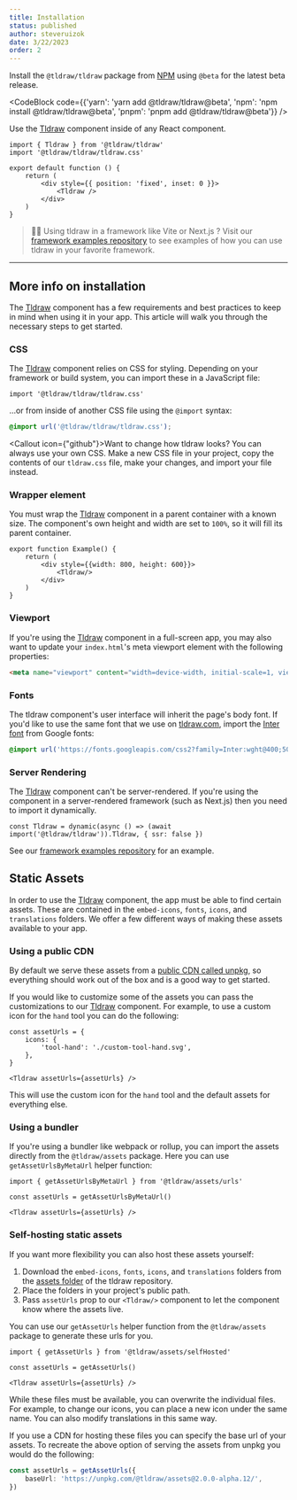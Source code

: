 ```yaml
---
title: Installation
status: published
author: steveruizok
date: 3/22/2023
order: 2
---
```


Install the `@tldraw/tldraw` package from [NPM](https://npmjs.com/tldraw/tldraw) using `@beta` for the latest beta release.

<CodeBlock code={{'yarn': 'yarn add @tldraw/tldraw@beta', 'npm': 'npm install @tldraw/tldraw@beta', 'pnpm': 'pnpm add @tldraw/tldraw@beta'}} />

Use the [Tldraw](?) component inside of any React component.

```tsx
import { Tldraw } from '@tldraw/tldraw'
import '@tldraw/tldraw/tldraw.css'

export default function () {
	return (
		<div style={{ position: 'fixed', inset: 0 }}>
			<Tldraw />
		</div>
	)
}
```

> 🙋‍♂️ Using tldraw in a framework like Vite or Next.js ? Visit our [framework examples repository](https://github.com/tldraw/examples) to see examples of how you can use tldraw in your favorite framework.

---

## More info on installation

The [Tldraw](?) component has a few requirements and best practices to keep in mind when using it in your app. This article will walk you through the necessary steps to get started.


### CSS 

The [Tldraw](?) component relies on CSS for styling. Depending on your framework or build system, you can import these in a JavaScript file:

```tsx
import '@tldraw/tldraw/tldraw.css'
```

...or from inside of another CSS file using the `@import` syntax:

```css
@import url('@tldraw/tldraw/tldraw.css');
```

<Callout icon={"github"}>Want to change how tldraw looks? You can always use your own CSS. Make a new CSS file in your project, copy the contents of our `tldraw.css` file, make your changes, and import your file instead.</Callout>

### Wrapper element

You must wrap the [Tldraw](?) component in a parent container with a known size. The component's own height and width are set to `100%`, so it will fill its parent container.

```tsx
export function Example() {
	return (
		<div style={{width: 800, height: 600}}>
			<Tldraw/>
		</div>
	)
}
```

### Viewport

If you're using the [Tldraw](?) component in a full-screen app, you may also want to update your `index.html`'s meta viewport element with the following properties:

```html
<meta name="viewport" content="width=device-width, initial-scale=1, viewport-fit=cover" />
```

### Fonts

The tldraw component's user interface will inherit the page's body font. If you'd like to use the same font that we use on [tldraw.com](https://tldraw.com), import the [Inter font](https://github.com/rsms/inter) from Google fonts:

```css
@import url('https://fonts.googleapis.com/css2?family=Inter:wght@400;500;700&display=swap');
```


### Server Rendering

The [Tldraw](?) component can't be server-rendered. If you're using the component in a server-rendered framework (such as Next.js) then you need to import it dynamically.

```tsx
const Tldraw = dynamic(async () => (await import('@tldraw/tldraw')).Tldraw, { ssr: false })
```

See our [framework examples repository](https://github.com/tldraw/examples) for an example.

## Static Assets

In order to use the [Tldraw](?) component, the app must be able to find certain assets. These are contained in the `embed-icons`, `fonts`, `icons`, and `translations` folders. We offer a few different ways of making these assets available to your app.

### Using a public CDN

By default we serve these assets from a [public CDN called unpkg](https://unpkg.com/browse/@tldraw/assets@2.0.0-alpha.12/), so everything should work out of the box and is a good way to get started.

If you would like to customize some of the assets you can pass the customizations to our [Tldraw](?) component. For example, to use a custom icon for the `hand` tool you can do the following:

```tsx
const assetUrls = {
    icons: {
        'tool-hand': './custom-tool-hand.svg',
    },
}

<Tldraw assetUrls={assetUrls} />
```

This will use the custom icon for the `hand` tool and the default assets for everything else.

### Using a bundler

If you're using a bundler like webpack or rollup, you can import the assets directly from the `@tldraw/assets` package. Here you can use `getAssetUrlsByMetaUrl` helper function:

```tsx
import { getAssetUrlsByMetaUrl } from '@tldraw/assets/urls'

const assetUrls = getAssetUrlsByMetaUrl()

<Tldraw assetUrls={assetUrls} />
```

### Self-hosting static assets

If you want more flexibility you can also host these assets yourself:

1. Download the `embed-icons`, `fonts`, `icons`, and `translations` folders from the [assets folder](https://github.com/tldraw/tldraw/tree/main/assets) of the tldraw repository.
2. Place the folders in your project's public path.
3. Pass `assetUrls` prop to our `<Tldraw/>` component to let the component know where the assets live.

You can use our `getAssetUrls` helper function from the `@tldraw/assets` package to generate these urls for you.

```tsx
import { getAssetUrls } from '@tldraw/assets/selfHosted'

const assetUrls = getAssetUrls()

<Tldraw assetUrls={assetUrls} />
```

While these files must be available, you can overwrite the individual files. For example, to change our icons, you can place a new icon under the same name. You can also modify translations in this same way.

If you use a CDN for hosting these files you can specify the base url of your assets. To recreate the above option of serving the assets from unpkg you would do the following:

```ts
const assetUrls = getAssetUrls({
	baseUrl: 'https://unpkg.com/@tldraw/assets@2.0.0-alpha.12/',
})
```
